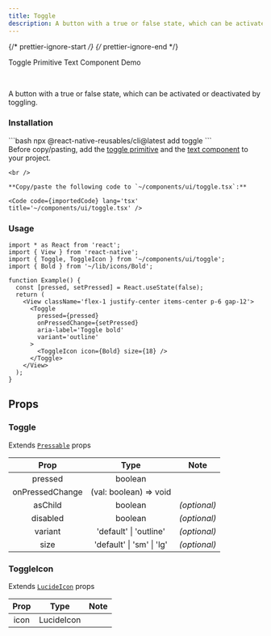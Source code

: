 ```yaml
---
title: Toggle
description: A button with a true or false state, which can be activated or deactivated by toggling.
---
```


{/* prettier-ignore-start */}
{/* prettier-ignore-end */}


<LinkButton href='/primitives/toggle'>Toggle Primitive</LinkButton>
<LinkButton href='/components/text'>Text Component</LinkButton>
<LinkButton target='_blank' href='https://rnr-showcase.vercel.app/toggle'>
  Demo
</LinkButton>

<br />

A button with a true or false state, which can be activated or deactivated by toggling.

### Installation

<Tabs>
  <TabItem label='CLI'> 
    ```bash
    npx @react-native-reusables/cli@latest add toggle
    ```
  </TabItem>
  <TabItem label='Manual'>
    <Aside type='tip' title='Dependencies'>
      Before copy/pasting, add the <a href='/primitives/toggle' className='text-white font-bold'>toggle primitive</a> and the <a href='/components/text' className='text-white font-bold'>text component</a> to your project.
    </Aside>

    <br />

    **Copy/paste the following code to `~/components/ui/toggle.tsx`:**

    <Code code={importedCode} lang='tsx' title='~/components/ui/toggle.tsx' />
  </TabItem>
</Tabs>


### Usage

```tsx
import * as React from 'react';
import { View } from 'react-native';
import { Toggle, ToggleIcon } from '~/components/ui/toggle';
import { Bold } from '~/lib/icons/Bold';

function Example() {
  const [pressed, setPressed] = React.useState(false);
  return (
    <View className='flex-1 justify-center items-center p-6 gap-12'>
      <Toggle
        pressed={pressed}
        onPressedChange={setPressed}
        aria-label='Toggle bold'
        variant='outline'
      >
        <ToggleIcon icon={Bold} size={18} />
      </Toggle>
    </View>
  );
}
```

## Props

### Toggle

Extends [`Pressable`](https://reactnative.dev/docs/pressable#props) props

|   Prop   |  Type   |     Note     |
| :------: | :-----: | :----------: |
| pressed  | boolean | |
| onPressedChange  | (val: boolean) => void | |
| asChild  | boolean | _(optional)_ |
| disabled  | boolean | _(optional)_ |
| variant | 'default' \| 'outline' | _(optional)_ |
| size | 'default' \| 'sm' \| 'lg' | _(optional)_ |

### ToggleIcon

Extends [`LucideIcon`](https://lucide.dev/guide/packages/lucide-react-native#props) props

|    Prop    |        Type        |     Note     |
| :--------: | :----------------: | :----------: |
|  icon      |     LucideIcon     |              |
